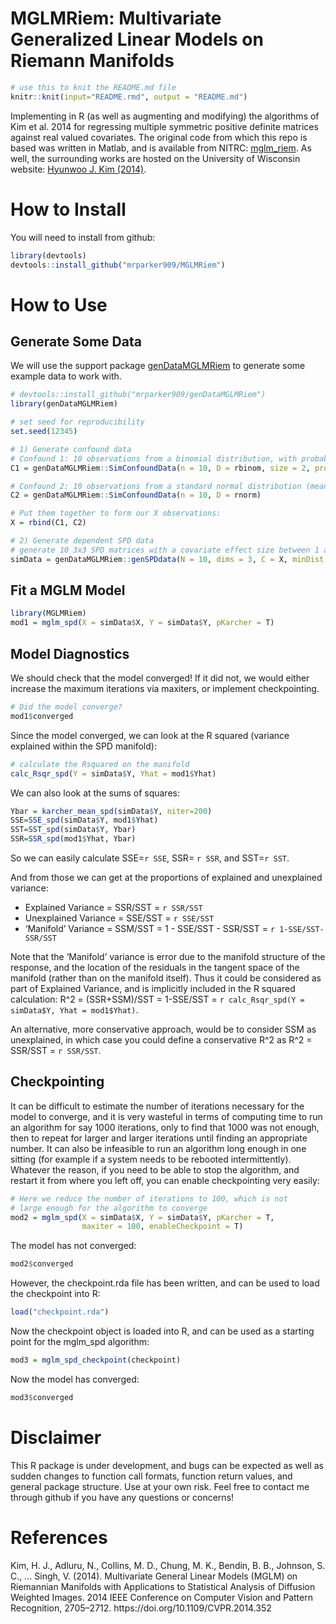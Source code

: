 # MGLMRiem: Multivariate Generalized Linear Models on Riemann Manifolds

```r
# use this to knit the README.md file
knitr::knit(input="README.rmd", output = "README.md")
```
 
Implementing in R (as well as augmenting and modifying) the algorithms of Kim et al. 2014 for regressing multiple symmetric positive definite matrices against real valued covariates. The original code from which this repo is based was written in Matlab, and is available from NITRC: [mglm_riem](https://www.nitrc.org/projects/riem_mglm). As well, the surrounding works are hosted on the University of Wisconsin website: [Hyunwoo J. Kim (2014)](http://pages.cs.wisc.edu/~hwkim/projects/riem-mglm/).

# How to Install

You will need to install from github:

```r
library(devtools)
devtools::install_github("mrparker909/MGLMRiem")
```

# How to Use

## Generate Some Data

We will use the support package [genDataMGLMRiem](https://github.com/mrparker909/genDataMGLMRiem) to generate some example data to work with.

```r
# devtools::install_github("mrparker909/genDataMGLMRiem")
library(genDataMGLMRiem)

# set seed for reproducibility
set.seed(12345)

# 1) Generate confound data
# Confound 1: 10 observations from a binomial distribution, with probability 0.25, and maximum size 2
C1 = genDataMGLMRiem::SimConfoundData(n = 10, D = rbinom, size = 2, prob = 0.25)

# Confound 2: 10 observations from a standard normal distribution (mean 0, variance 1)
C2 = genDataMGLMRiem::SimConfoundData(n = 10, D = rnorm)

# Put them together to form our X observations:
X = rbind(C1, C2)

# 2) Generate dependent SPD data
# generate 10 3x3 SPD matrices with a covariate effect size between 1 and 2.
simData = genDataMGLMRiem::genSPDdata(N = 10, dims = 3, C = X, minDist = 1, maxDist = 2)
```

## Fit a MGLM Model

```r
library(MGLMRiem)
mod1 = mglm_spd(X = simData$X, Y = simData$Y, pKarcher = T)
```

## Model Diagnostics

We should check that the model converged! If it did not, we would either increase the maximum iterations via maxiters, or implement checkpointing.

```r
# Did the model converge?
mod1$converged
```

Since the model converged, we can look at the R squared (variance explained within the SPD manifold):

```r
# calculate the Rsquared on the manifold
calc_Rsqr_spd(Y = simData$Y, Yhat = mod1$Yhat)
```

We can also look at the sums of squares:

```r
Ybar = karcher_mean_spd(simData$Y, niter=200)
SSE=SSE_spd(simData$Y, mod1$Yhat)
SST=SST_spd(simData$Y, Ybar)
SSR=SSR_spd(mod1$Yhat, Ybar)
```

So we can easily calculate SSE=`r SSE`, SSR= `r SSR`, and SST=`r SST`.

And from those we can get at the proportions of explained and unexplained variance:

- Explained Variance = SSR/SST = `r SSR/SST`
- Unexplained Variance = SSE/SST = `r SSE/SST`
- 'Manifold' Variance = SSM/SST = 1 - SSE/SST - SSR/SST = `r 1-SSE/SST-SSR/SST`

Note that the 'Manifold' variance is error due to the manifold structure of the response, and the location of the residuals in the tangent space of the manifold (rather than on the manifold itself). Thus it could be considered as part of Explained Variance, and is implicitly included in the R squared calculation: R^2 = (SSR+SSM)/SST = 1-SSE/SST = `r calc_Rsqr_spd(Y = simData$Y, Yhat = mod1$Yhat)`. 

An alternative, more conservative approach, would be to consider SSM as unexplained, in which case you could define a conservative R^2 as R^2 = SSR/SST = `r SSR/SST`.

## Checkpointing

It can be difficult to estimate the number of iterations necessary for the model to converge, and it is very wasteful in terms of computing time to run an algorithm for say 1000 iterations, only to find that 1000 was not enough, then to repeat for larger and larger iterations until finding an appropriate number. It can also be infeasible to run an algorithm long enough in one sitting (for example if a system needs to be rebooted intermittently). Whatever the reason, if you need to be able to stop the algorithm, and restart it from where you left off, you can enable checkpointing very easily:

```r
# Here we reduce the number of iterations to 100, which is not
# large enough for the algorithm to converge
mod2 = mglm_spd(X = simData$X, Y = simData$Y, pKarcher = T, 
                maxiter = 100, enableCheckpoint = T)
```

The model has not converged:

```r
mod2$converged
```

However, the checkpoint.rda file has been written, and can be used to load the checkpoint into R:

```r
load("checkpoint.rda")
```

Now the checkpoint object is loaded into R, and can be used as a starting point for the mglm_spd algorithm:

```r
mod3 = mglm_spd_checkpoint(checkpoint)
```

Now the model has converged:

```r
mod3$converged
```

# Disclaimer
This R package is under development, and bugs can be expected as well as sudden changes to function call formats, function return values, and general package structure. Use at your own risk. Feel free to contact me through github if you have any questions or concerns!


# References

Kim, H. J., Adluru, N., Collins, M. D., Chung, M. K., Bendin, B. B., Johnson, S. C., … Singh, V. (2014). Multivariate General Linear Models (MGLM) on Riemannian Manifolds with Applications to Statistical Analysis of Diffusion Weighted Images. 2014 IEEE Conference on Computer Vision and Pattern Recognition, 2705–2712. https://doi.org/10.1109/CVPR.2014.352


